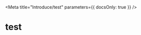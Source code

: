 
<Meta title="Introduce/test" parameters={{ docsOnly: true }} />

<style>{`
.container {
    padding-left: 0;
    padding-right: 0;
    margin-top: 40px;
    font-family: 'Spoqa Han Sans';
}
.container.typeface {}
.container.typeface .description {
    margin-bottom: 140px;
}
.container.typeface .description .badge {
    width: 212px;
    height: 60px;
    background-color: #000;
    color: #fff;
    line-height: 60px;
    border-radius: 10px;
    text-align: center;
    font-size: 16px;
}
.container.typeface .description .title {
    margin: 44px 0 37px 0;
    font-size: 60px;
    letter-spacing: -2px;
    line-height: 1;
}
.container.typeface .description .text {
    font-size: 16px;
}

.container.typeface .section {
    display: flex;
}
.container.typeface .section + .section {
    margin-top: 100px;
}
.container.typeface .section .type {
    width: 120px;
    flex-shrink: 0;
    line-height: 3;
    color: #adadad;
}
.container.typeface .section .content {
}
.container.typeface .section .content .line-height-1 {
    line-height: 1;
}
.container.typeface .section .content .font-size-56 {
    font-size: 56px;
}
.container.typeface .section .content .font-size-40 {
    font-size: 40px;
}
`}</style>

# test

<div className="container typeface">

</div>